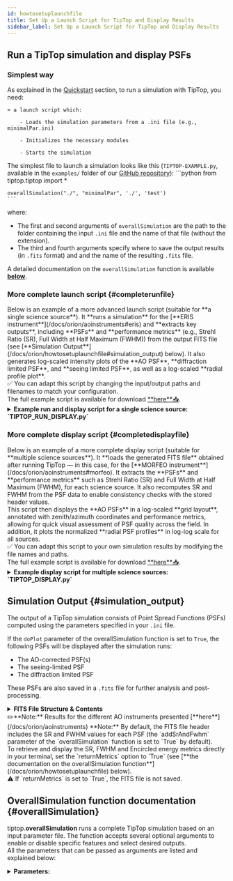 ```yaml
---
id: howtosetuplaunchfile
title: Set Up a Launch Script for TipTop and Display Results
sidebar_label: Set Up a Launch Script for TipTop and Display Results
---
```



## Run a TipTop simulation and display PSFs

### Simplest way

As explained in the [Quickstart](orion/usage.md) section, to run a simulation with TipTop, you need:

    ➡️ a launch script which:

        - Loads the simulation parameters from a .ini file (e.g., minimalPar.ini)

        - Initializes the necessary modules

        - Starts the simulation

The simplest file to launch a simulation looks like this (`TIPTOP-EXAMPLE.py`, 
available in the `examples/` folder of our [GitHub repository](https://github.com/astro-tiptop/TIPTOP)):
    ```python
    from tiptop.tiptop import *

    overallSimulation("./", "minimalPar", './', 'test')
    ```

where:
- The first and second arguments of `overallSimulation` are the path to the folder containing the input `.ini` file and the name of that file (without the extension).
- The third and fourth arguments specify where to save the output results (in `.fits` format) and and the name of the resulting `.fits` file.

A detailed documentation on the `overallSimulation` function is available [**below**](/docs/orion/howtosetuplaunchfile#overallSimulation).


### More complete launch script {#completerunfile}

<div style={{ textAlign: "justify" }}>
Below is an example of a more advanced launch script (suitable for <span style={{ color: "rgb(30, 120, 255)" }}>**a single science source**</span>).
It **runs a simulation** for the [**ERIS instrument**](/docs/orion/aoinstruments#eris) and 
**extracts key outputs**, including **PSFs** and **performance metrics** (e.g., Strehl Ratio (SR), 
Full Width at Half Maximum (FWHM)) from the output FITS file (see [**Simulation Output**](/docs/orion/howtosetuplaunchfile#simulation_output) below). 
It also generates log-scaled intensity plots of the **AO PSF**, **diffraction limited PSF**, and **seeing limited PSF**, as well as a log-scaled **radial profile plot**.<br/>
✅ You can adapt this script by changing the input/output paths and filenames to match your configuration.<br/>
The full example script is available for download 
<a href={`${useBaseUrl('/downloads/TIPTOP_RUN_DISPLAY.py')}`} download="TIPTOP_RUN_DISPLAY.py">**here**<span style={{ fontSize: '1.5em' }}>📥</span></a>.

<details>
    <summary><strong>Example run and display script for a single science source: `TIPTOP_RUN_DISPLAY.py`</strong></summary>
    ```python
    """
    Created on Mon Jun 23 10:58:33 2025
    Run a TIPTOP simulation and display PSFs

    @author: astro-tiptop-services
    """

    #%% Import necessary libraries
    from tiptop.tiptop import *
    from astropy.io import fits
    import matplotlib.pyplot as plt
    from matplotlib.colors import LogNorm
    import numpy as np

    #%% Define input and output paths and filenames
    #💡 You should customize these paths and filenames according to your setup
    path_in = "./"  # Path to the folder containing your .ini parameter file
    path_out = "./" # Path where output files will be saved

    file_in = "ERIS_SCAO_NGS"  # Name of the input parameter file (without extension)
    file_out = "ERIS_SCAO_NGS" # Name to use for the output files

    #%% Run the TIPTOP simulation
    overallSimulation(path_in, file_in, 
                    path_out, file_out)


    #%% Open the resulting FITS file and extract data 
    hdul = fits.open(path_out + file_out + '.fits')
    hdul.info()
    psf_ao = hdul[1].data[0,...] # AO-corrected PSF
    psf_turb = hdul[2].data      # Seeing-limited PSF
    psf_dl = hdul[3].data        # Diffraction-limited PSF
    # Load PSF profiles (can be in HDU 4 or 5 depending on save options)
    header4 = hdul[4].header
    profiles = hdul[4].data if header4.get('CONTENT') == 'Final PSFs profiles' else hdul[5].data
        
    psf_header = hdul[1].header  # FITS header for metadata

    hdul.close()

    # Extract useful parameters
    wvl = float(psf_header.get("WL_NM"))       # Wavelength in nm
    pix_mas = float(psf_header.get("PIX_MAS")) # Pixel scale in milliarcseconds
    sr = psf_header.get(f"{"SR"}{0:04d}")      # Strehl ratio
    fwhm = psf_header.get(f"{"FWHM"}{0:04d}")  # FWHM in milliarcsecond

    # Print key metrics
    print("Pixel scale [mas]:", pix_mas)
    print("Strehl Ratio:", sr)
    print("FWHMs [mas]:", fwhm)

    #%% Normalize the PSFs so total flux = 1
    psf_ao /= np.sum(psf_ao)
    psf_dl /= np.sum(psf_dl)
    psf_turb /= np.sum(psf_turb)

    #%% Create axis in arcseconds
    nx = psf_ao.shape[0]
    axis = np.linspace(-nx//2, nx//2, nx) * pix_mas * 1e-3

    #%% Plot the PSFs
    # Compute dynamic normalization based on the AO PSF
    psf_max = psf_ao.max()
    vmax = psf_max
    vmin = psf_max * 1e-6  # Adjust dynamic range: show down to 1 millionth of max
    norm = LogNorm(vmin=vmin, vmax=vmax) # Set log scale for display

    plt.figure(1, figsize=(20,5))
    plt.suptitle(r'$\lambda_{\mathrm{science}} = %d$ nm' % int(wvl), y=1) 
    plt.subplots_adjust(top=0.85)

    def plot_psf(psf, title, position):
        """Plot a PSF in a given subplot position."""
        plt.subplot(1, 3, position)
        plt.imshow(psf, norm=norm, cmap='Spectral_r',
                extent=[axis[0], axis[-1], axis[0], axis[-1]])
        plt.title(title, pad=10)
        plt.xlabel('[arcsec]')
        if position == 1:
            plt.ylabel('[arcsec]', labelpad=10)
        else:
            plt.ylabel('')
        plt.colorbar(fraction=0.046)

    plot_psf(psf_ao, f'AO (SR={sr*100:.1f}%, FWHM={fwhm:.1f}mas)', 1)
    plot_psf(psf_dl, 'Diffraction', 2)
    plot_psf(psf_turb, 'Open loop', 3)

    #%% Plot the radial profile
    radii = profiles[0,0,:]
    p_norm = profiles[1,0,:] / np.max(profiles[1,0,:])

    plt.figure(figsize=(8, 6))
    plt.plot(radii, p_norm, label='AO profile')
    plt.xlabel('Radial distance (mas)')
    plt.ylabel('PSF profile norm. to max')
    plt.xscale("log")
    plt.yscale("log")
    plt.title(f'Radial profile - AO corrected PSF - @{int(wvl)} nm')
    plt.legend()
    plt.grid(True, which='both', linestyle='--', linewidth=0.5, color='gray', alpha=0.7)
    ```

</details> 
</div>

### More complete display script {#completedisplayfile}

<div style={{ textAlign: "justify" }}>
Below is an example of a more complete display script (suitable for <span style={{ color: "rgb(30, 120, 255)" }}>**multiple science sources**</span>).
It **loads the generated FITS file** obtained after running TipTop — in this case, for the 
[**MORFEO instrument**](/docs/orion/aoinstruments#morfeo). It extracts the **PSFs** and **performance 
metrics** such as Strehl Ratio (SR) and Full Width at Half Maximum (FWHM), for each science source. 
It also recomputes SR and FWHM from the PSF data to enable consistency checks with the stored header 
values. <br/>
This script then displays the **AO PSFs** in a log-scaled **grid layout**, annotated with zenith/azimuth 
coordinates and performance metrics, allowing for quick visual assessment of PSF quality across the field. 
In addition, it plots the normalized **radial PSF profiles** in log-log scale for all sources.<br/>
✅ You can adapt this script to your own simulation results by modifying the file names and paths.<br/>
The full example script is available for download 
<a href={`${useBaseUrl('/downloads/TIPTOP_DISPLAY.py')}`} 
download="TIPTOP_DISPLAY.py">**here**<span style={{ fontSize: '1.5em' }}>📥</span></a>.

<details>
    <summary><strong>Example display script for multiple science sources: `TIPTOP_DISPLAY.py`</strong></summary>
    ```python
    """
    Created on Wed Jul 09 10:50:35 2025
    Display multiple AO PSFs in a grid

    @author: astro-tiptop-services
    """

    #%% =============================================================================
    # Import necessary libraries
    from tiptop.tiptop import *
    import matplotlib.pyplot as plt
    import matplotlib.colors as mcolors

    #%% =============================================================================
    # Define input and output paths
    #💡 Adapt these paths to your environment
    path_in = "./"    # Folder containing the .ini parameter file
    path_out = "./"   # Folder containing the output FITS file 

    inTag = "MORFEO"  # Name of the input parameter file (without extension)
    outTag = "MORFEO" # Name of the output FITS file

    inputFile = f"{path_in}{inTag}.ini"
    outputFile = f"{path_out}{outTag}.fits"

    #%% =============================================================================
    # Load AO system and compute key parameters
    ao = aoSystem(inputFile)
    wvl = ao.src.wvl[0]  # Science wavelength
    rad2mas = 3600 * 180 * 1000 / np.pi # Convert radians to milliarcseconds
    pixel_scale_mas = ao.cam.psInMas
    sampRef = wvl * rad2mas / (pixel_scale_mas*2*ao.tel.R) # Sampling reference

    #%% =============================================================================
    # Load FITS file and extract PSFs and metadata
    hdul = fits.open(path_out + outTag + '.fits')

    # Extract header and map dictionary
    header = hdul[0].header 
    map_dictionary = hdr2map(header)

    # Extract SR and FWHM values from header
    psf = hdul[1].data
    psf_header = hdul[1].header 
    n_psf = len(psf)

    # Extract SR and FWHM values from the header of the PSF HDU
    sr_list = [psf_header[f"SR{str(i).zfill(4)}"] for i in range(n_psf)]
    fwhm_list = [psf_header[f"FWHM{str(i).zfill(4)}"] for i in range(n_psf)]

    # Load PSF profiles (can be in HDU 4 or 5 depending on save options)
    header4 = hdul[4].header
    profile = hdul[4].data if header4.get('CONTENT') == 'Final PSFs profiles' else hdul[5].data

    #%% =============================================================================
    # Compare header SR/FWHM values with computed values
    print('Compare SR and FWHM from header with computed values:')
    for i in range(n_psf):
        zenith = map_dictionary['sources_science']['Zenith'][i]
        azimuth= map_dictionary['sources_science']['Azimuth'][i]
        print(f'Zenith: {zenith}, Azimuth: {azimuth}')
        sr_comp = FourierUtils.getStrehl(psf[i], ao.tel.pupil, sampRef, method='otf')
        fwhm_comp = FourierUtils.getFWHM(psf[i], ao.cam.psInMas, nargout=1)
        print(f'     SR (computed)   : {sr_comp:.5f}')
        print(f'     SR (from header): {sr_list[i]:.5f}')
        print(f'     FWHM (computed) : {fwhm_comp:.5f}')
        print(f'     FWHM (from hdr) : {fwhm_list[i]:.5f}')

    #%% =============================================================================
    # Display PSFs in a square grid
    # => grid is made by same number of rows and columns
    max_display = int(np.floor(np.sqrt(n_psf))) ** 2  
    n_rows = int(np.sqrt(max_display))
    n_cols = n_rows

    crop_size = 4
    nx = FourierUtils.cropSupport(psf[0], crop_size).shape[0]
    axis = np.linspace(-nx//2, nx//2, nx) * pixel_scale_mas * 1e-3

    fig, axs = plt.subplots(n_rows, n_cols, figsize=(12, 12), constrained_layout=True, squeeze=False)
    for i in range(max_display):
        ax = axs.flat[i]
        zenith = float(map_dictionary['sources_science']['Zenith'][i])
        azimuth = float(map_dictionary['sources_science']['Azimuth'][i])
        img = ax.imshow(FourierUtils.cropSupport(psf[i], crop_size),
                        cmap='Spectral_r',
                        extent=[axis[0], axis[-1], axis[0], axis[-1]],
                        norm=mcolors.LogNorm(vmin=np.max(psf)*1e-4,
                                            vmax=np.max(psf)))
        ax.text(0.05, 0.05,
            f'Distance:{zenith:.0f}", Angle:{azimuth:.0f}°\nSR:{sr_list[i]*100:.1f}%, FWHM:{fwhm_list[i]:.1f} mas',
            color='white', fontsize=9, transform=ax.transAxes,
            bbox=dict(facecolor='black', alpha=0.5, lw=0))
        if i % n_cols == 0:
            ax.set_ylabel('Arcsec', fontsize=10)
        else:
            ax.set_yticks([])
        if i // n_cols == n_rows - 1:
            ax.set_xlabel('Arcsec', fontsize=10)
        else:
            ax.set_xticks([])
        # Set tick parameters
        ax.tick_params(labelsize=10, color='white')
        # Add a small colorbar to the right of each subplot
        cbar = plt.colorbar(img, ax=ax, fraction=0.046, pad=0.01)
        cbar.ax.tick_params(labelsize=6)

    #%% =============================================================================
    # Plot normalized PSF profiles in log-log scale
    plt.figure(figsize=(10, 8))
    colors = plt.cm.tab20(np.linspace(0, 1, n_psf))

    for i in range(n_psf):
        zenith = float(map_dictionary['sources_science']['Zenith'][i])
        azimuth = float(map_dictionary['sources_science']['Azimuth'][i])
        y_norm = profile[1,i,:] / np.max(profile[1,i,:])
        x = profile[0,i,:]
        plt.plot(x, y_norm, label=f'Zen: {zenith:.1f}", Azi: {azimuth:.1f}°',
                color=colors[i], linewidth=1.5)
    plt.xscale('log')
    plt.yscale('log')
    plt.xlabel('Distance [mas]', fontsize=12)
    plt.ylabel('PSF profile norm. to max', fontsize=12)
    plt.title('PSF Profiles', fontsize=14)
    plt.grid(True, which='both', linestyle='--', linewidth=0.5, color='gray', alpha=0.7)
    plt.legend(loc='lower left',  fontsize=10, ncol=2)
    plt.tight_layout()
    plt.show()
    ```

    </details> 

✏️**Note:** Results for the different AO instruments presented [**here**](/docs/orion/aoinstruments) 
were obtained by running the previous two scripts with the corresponding provided `.ini` files.
</div>

## Simulation Output {#simulation_output}

The output of a TipTop simulation consists of Point Spread Functions (PSFs) computed using the parameters specified in your `.ini` file. 

<!-- Outputs also includes seeing limited PSF, diffraction limited PSF and some useful metrics (SR, EE, FWHM, …) -->

If the `doPlot` parameter of the overallSimulation function is set to `True`, the following PSFs will be displayed after the simulation runs:
- The AO-corrected PSF(s)
- The seeing-limited PSF
- The diffraction limited PSF

These PSFs are also saved in a `.fits` file for further analysis and post-processing.
<details>
  <summary><strong>FITS File Structure & Contents</strong></summary>

The FITS file contains multiple HDUs (Header/Data Units), each storing different types of data related to the PSFs generated during the simulation. The content is organized as follows:
- **HDU 0 – PRIMARY**<br/>
    Contains metadata about the simulation, the instrument, and observational parameters. It does not contain image data but provides essential contextual information.
- **HDU 1 – AO-Corrected PSF**<br/>
    Stores the cube of AO-corrected PSFs as a multi-dimensional image array with dimensions (`FieldOfView`, `FieldOfView`, `Nsrc`, `Nwvl`), where `FieldOfView` corresponds to the camera’s field of view in pixels as defined in the `[sensor_science]` section of your `.ini` file, `Nsrc` is the number of science sources, and `Nwvl` is the number of wavelengths specified in the `Wavelength` parameter of the `[sources_science]` section.
- **HDU 2 – Seeing-Limited PSF** <br/>
    Contains the seeing-limited (open-loop) PSF in a 2D image array of size (`FieldOfView`, `FieldOfView`).
- **HDU 3 – Diffraction-Limited PSF**<br/>
    Contains the diffraction-limited PSF, also stored as a 2D image array of size  (`FieldOfView`, `FieldOfView`). 
    <!-- It represents the theoretical best-case optical response limited only by the telescope’s aperture and diffraction. -->
- **HDU 4 – PSDs (if `savePSDs=True`)**<br/>
    Contains the Power Spectral Density (PSD), stored as a 3D array.
    <!-- (`FieldOfView`, `FieldOfView`, `Nsrc`). -->
- **HDU 4 or 5 – Final PSFs Radial Profiles**<br/>
    Contains the 1D radial profiles of the PSFs, stored as an 3D array.<br/> ✏️Note: The HDU number depends on whether the PSDs are saved.

Here is an example FITS structure produced with the minimalPar.ini configuration:
```python
No.    Name      Ver    Type      Cards   Dimensions   Format
  0  PRIMARY       1 PrimaryHDU      84   ()      
  1                1 ImageHDU        21   (256, 256, 1)   float64 #AO-corrected PSFs
  2                1 ImageHDU        10   (256, 256)      float64 #Open-loop PSF   
  3                1 ImageHDU        10   (256, 256)      float64 #Diffraction limited PSF
  4                1 ImageHDU        11   (256, 256, 1)   float64 #High Order PSD (if saved)  
  5                1 ImageHDU        11   (128, 1, 2)     float64 #PSFs profiles

```

</details>
✏️**Note:** Results for the different AO instruments presented [**here**](/docs/orion/aoinstruments) 
**Note:** By default, the FITS file header includes the SR and FWHM values for each PSF (the `addSrAndFwhm` 
parameter of the `overallSimulation` function is set to `True` by default). <br/>
To retrieve and display the SR, FWHM and Encircled energy metrics  directly in your terminal, set the 
`returnMetrics` option to `True` (see [**the documentation on the overallSimulation function**](/docs/orion/howtosetuplaunchfile) below).<br/>
⚠️ If `returnMetrics` is set to `True`, the FITS file is not saved. 


## OverallSimulation function documentation {#overallSimulation}

tiptop.**overallSimulation** runs a complete TipTop simulation based on an input parameter file.
The function accepts several optional arguments to enable or disable specific features and select desired outputs. <br/>
All the parameters that can be passed as arguments are listed and explained below: <br/>

<details>
  <summary><strong>Parameters:</strong></summary>


    - **path2param** (_str_) – required, path to the parameter file.

    - **paramFileName** (_str_) – required, name of the parameter file to be used without the extention.

    - **outpuDir** – required, path to the folder in which to write the output.

    - **doConvolve** (_bool_) – optional default: True, if you want to use the natural convolution operation set to True.

    - **doPlot** (_bool_) – optional default: False, if you want to see the result in python set this to True.

    - **verbose** (_bool_) – optional default: False, If you want all messages set this to True

    - **returnRes** (_bool_) – optional default: False, The function will return the result in the environment if set to True, else it saves the result only in a .fits file.

    - **returnMetrics** (_bool_) – optional default: False, The function will return Strehl Ratio, fwhm and encircled energy within eeRadiusInMas if set to True

    - **addSrAndFwhm** (_bool_) – optional default: True, The function will add in the header of the fits file SR anf FWHM for each PSF.

    - **verbose** – optional default: False, If you want all messages set this to True.

    - **getHoErrorBreakDown** (_bool_) – optional default: False, If you want HO error breakdown set this to True.

    - **ensquaredEnergy** (_bool_) – optional default: False, If you want ensquared energy instead of encircled energy set this to True.

    - **eeRadiusInMas** (_float_) – optional default: 50, used together with returnMetrics, radius used for the computation of the encirlced energy (if ensquaredEnergy is selected, this is half the side of the square)

    - **savePSDs** (_bool_) – optional default: False, If you want to save PSD in the output fits file set this to True.

    - **saveJson** (_bool_) – optional default: False, If you want to save the PSF profile in a json file

    - **gpuIndex** (_int_) – optional default: 0, Target GPU index where the simulation will be run

⚠️ **Note:** if `returnMetrics` is set to `True`, the FITS file is not saved.

  </details> 



